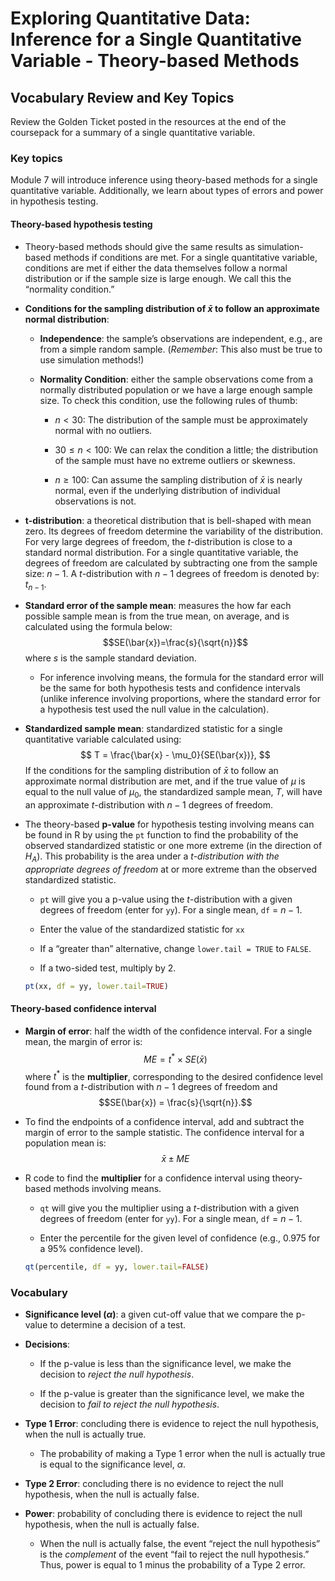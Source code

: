 # Exploring Quantitative Data: Inference for a Single Quantitative Variable - Theory-based Methods

## Vocabulary Review and Key Topics

Review the Golden Ticket posted in the resources at the end of the coursepack for a summary of a single quantitative variable.  

### Key topics

Module 7 will introduce inference using theory-based methods for a single quantitative variable. Additionally, we learn about types of errors and power in hypothesis testing.


#### Theory-based hypothesis testing {-}

* Theory-based methods should give the same results as simulation-based methods if conditions are met. For a single quantitative variable, conditions are met if either the data themselves follow a normal distribution or if the sample size is large enough. We call this the "normality condition."

* **Conditions for the sampling distribution of $\bar{x}$ to follow an approximate normal distribution**:

    * **Independence**: the sample’s observations are independent, e.g., are from a simple random sample. (*Remember*: This also must be true to use simulation methods!)

     * **Normality Condition**: either the sample observations come from a normally distributed population or we have a large enough sample size.  To check this condition, use the following rules of thumb:
     
         - $n < 30$: The distribution of the sample must be approximately normal with no outliers.
         
         - $30 \le n < 100$: We can relax the condition a little; the distribution of the sample must have no extreme outliers or skewness.
         
         - $n \ge 100$: Can assume the sampling distribution of $\bar{x}$ is nearly normal, even if the underlying distribution of individual observations is not.
         
* **t-distribution**: a theoretical distribution that is bell-shaped with mean zero. Its degrees of freedom determine the variability of the distribution. For very large degrees of freedom, the $t$-distribution is close to a standard normal distribution. For a single quantitative variable, the degrees of freedom are calculated by subtracting one from the sample size: $n-1$. A $t$-distribution with $n-1$ degrees of freedom is denoted by: $t_{n-1}$.

* **Standard error of the sample mean**: measures the how far each possible sample mean is from the true mean, on average, and is calculated using the formula below:
$$SE(\bar{x})=\frac{s}{\sqrt{n}}$$
    where $s$ is the sample standard deviation. 
    
    * For inference involving means, the formula for the standard error will be the same for both hypothesis tests and confidence intervals (unlike inference involving proportions, where the standard error for a hypothesis test used the null value in the calculation).

* **Standardized sample mean**: standardized statistic for a single quantitative variable calculated using:
$$
T = \frac{\bar{x} - \mu_0}{SE(\bar{x})},
$$
    If the conditions for the sampling distribution of $\bar{x}$ to follow an approximate normal distribution are met, and if the true value of $\mu$ is equal to the null value of $\mu_0$, the standardized sample mean, $T$, will have an approximate $t$-distribution with $n-1$ degrees of freedom.

* The theory-based **p-value** for hypothesis testing involving means can be found in R by using the `pt` function to find the probability of the observed standardized statistic or one more extreme (in the direction of $H_A$). This probability is the area under a _$t$-distribution with the appropriate degrees of freedom_ at or more extreme than the observed standardized statistic.

    * `pt` will give you a p-value using the $t$-distribution with a given degrees of freedom (enter for `yy`). For a single mean, `df` = $n - 1$.
    
    * Enter the value of the standardized statistic for `xx`

    * If a "greater than" alternative, change `lower.tail = TRUE` to `FALSE`.
    
    * If a two-sided test, multiply by 2.
    
    ```r
    pt(xx, df = yy, lower.tail=TRUE)
    ```

#### Theory-based confidence interval {-}

* **Margin of error**: half the width of the confidence interval. For a single mean, the margin of error is:
$$ME = t^* \times SE(\bar{x})$$
where $t^*$ is the **multiplier**, corresponding to the desired confidence level found from a $t$-distribution with $n-1$ degrees of freedom and $$SE(\bar{x}) = \frac{s}{\sqrt{n}}.$$ 

* To find the endpoints of a confidence interval, add and subtract the margin of error to the sample statistic. The confidence interval for a population mean is:
$$\bar{x} \pm ME$$

* R code to find the **multiplier** for a confidence interval using theory-based methods involving means.

    * `qt` will give you the multiplier using a $t$-distribution with a given degrees of freedom (enter for `yy`). For a single mean, `df` = $n - 1$.
    
    * Enter the percentile for the given level of confidence (e.g., 0.975 for a 95\% confidence level). 

    ```r
    qt(percentile, df = yy, lower.tail=FALSE)
    ```

\newpage

### Vocabulary {-}

* **Significance level ($\alpha$)**: a given cut-off value that we compare the p-value to determine a decision of a test.

* **Decisions**: 

    * If the p-value is less than the significance level, we make the decision to _reject the null hypothesis_.
    
    * If the p-value is greater than the significance level, we make the decision to _fail to reject the null hypothesis_.

* **Type 1 Error**: concluding there is evidence to reject the null hypothesis, when the null is actually true.

    * The probability of making a Type 1 error when the null is actually true is equal to the significance level, $\alpha$.

* **Type 2 Error**: concluding there is no evidence to reject the null hypothesis, when the null is actually false.

* **Power**: probability of concluding there is evidence to reject the null hypothesis, when the null is actually false.

    * When the null is actually false, the event "reject the null hypothesis" is the _complement_ of the event "fail to reject the null hypothesis." Thus, power is equal to 1 minus the probability of a Type 2 error.

\newpage
